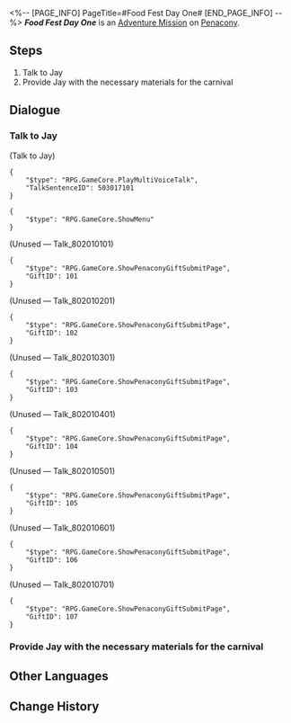 <%-- [PAGE_INFO]
PageTitle=#Food Fest Day One#
[END_PAGE_INFO] --%>
{{Stub|Dialogue.}}
{{Mission Infobox
|id            = 8020101
|title         = 
|image         = <!--Mission Food Fest Day One.png-->
|type          = Adventure
|event_name    = 
|chapter       = 
|requirements  = [[Trailblaze Mission]] ''[[Tales from the Golden Age]]'' completed
|summary       = <!--official mission summary from Fate's Atlas-->
|characters    = Jay; Trailblazer
|startLocation = [[Penacony]] - [[Golden Hour]]
|world         = Penacony
|area          = Golden Hour
|prev          = 
|next          = Food Fest Day Two
|rewards       = Credit*1,000
}}
'''''Food Fest Day One''''' is an [[Adventure Mission]] on [[Penacony]].

==Steps==
# Talk to Jay
# Provide Jay with the necessary materials for the carnival

<!--
==Gameplay Notes==

--><!--
==Trial Character==

-->
==Dialogue==
{{Stub Dialogue}}
{{Dialogue End}}

===Talk to Jay{{subst:void|<!--802010101-->}}===
{{Mission Description|type=adventure|location=Golden Hour|update|The Clock Diner seems to be preparing for an event... Go and see what is happening.}}
{{Dialogue Start}}


;(Talk to Jay)
<pre>{
	"$type": "RPG.GameCore.PlayMultiVoiceTalk",
	"TalkSentenceID": 503017101
}</pre>
<pre>{
	"$type": "RPG.GameCore.ShowMenu"
}</pre>
:<!--0.5-second delay-->
;(Unused &mdash; Talk_802010101)
<pre>{
	"$type": "RPG.GameCore.ShowPenaconyGiftSubmitPage",
	"GiftID": 101
}</pre>

;(Unused &mdash; Talk_802010201)
<pre>{
	"$type": "RPG.GameCore.ShowPenaconyGiftSubmitPage",
	"GiftID": 102
}</pre>

;(Unused &mdash; Talk_802010301)
<pre>{
	"$type": "RPG.GameCore.ShowPenaconyGiftSubmitPage",
	"GiftID": 103
}</pre>

;(Unused &mdash; Talk_802010401)
<pre>{
	"$type": "RPG.GameCore.ShowPenaconyGiftSubmitPage",
	"GiftID": 104
}</pre>

;(Unused &mdash; Talk_802010501)
<pre>{
	"$type": "RPG.GameCore.ShowPenaconyGiftSubmitPage",
	"GiftID": 105
}</pre>

;(Unused &mdash; Talk_802010601)
<pre>{
	"$type": "RPG.GameCore.ShowPenaconyGiftSubmitPage",
	"GiftID": 106
}</pre>

;(Unused &mdash; Talk_802010701)
<pre>{
	"$type": "RPG.GameCore.ShowPenaconyGiftSubmitPage",
	"GiftID": 107
}</pre>
{{Dialogue End}}

===Provide Jay with the necessary materials for the carnival{{subst:void|<!--802010103-->}}===
{{Mission Description|type=adventure|location=Golden Hour|update|Jay has listed all the ingredients required for today's catering menu. Once you have gathered all of the ingredients, bring them to him!}}
{{Dialogue Start}}
{{Dialogue End}}

==Other Languages==
{{Other Languages
|en   = Food Fest Day One
|zhs  = 美食庆典•第一日
|zht  = 美食慶典•第一日
|ja   = グルメフェス・1日目
|ko   = 미식 축제•1일차
|es   = Festival gastronómico: día 1
|fr   = Grand festin&nbsp;: Jour 1
|ru   = Деликатесы Пенаконии: День первый
|th   = งานเทศกาลอาหาร วันแรก
|vi   = Lễ Hội Ẩm Thực - Ngày 1
|de   = Feinschmeckerfest: Tag 1
|id   = Festival Kuliner: Hari Ke-1
|pt   = Festival Gastronômico Dia Um
}}

==Change History==
{{Change History|2.0}}
